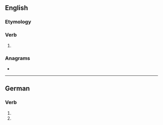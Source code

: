 ==English==

===Etymology===
{{suffix|en|send|est}}

===Verb===
{{head|en|verb form}}

# {{en-archaic second-person singular of|send}}

===Anagrams===
* {{anagrams|en|a=deensst|densest}}

----

==German==

===Verb===
{{head|de|verb form}}

# {{de-verb form of|senden|2|s|g}}
# {{de-verb form of|senden|2|s|k1}}